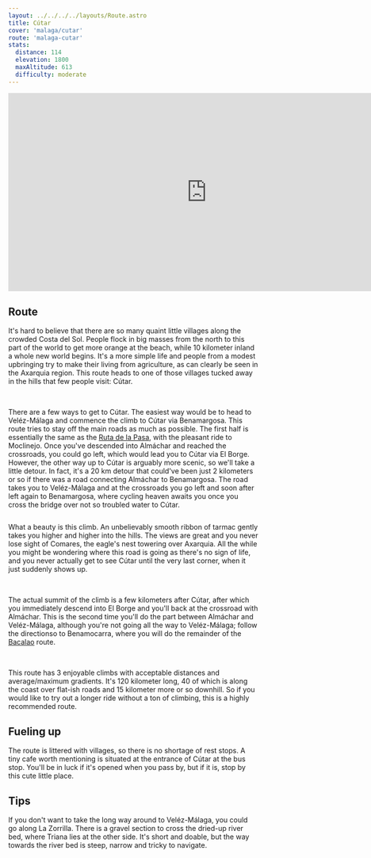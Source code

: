 ```yaml
---
layout: ../../../../layouts/Route.astro
title: Cútar
cover: 'malaga/cutar'
route: 'malaga-cutar'
stats:
  distance: 114
  elevation: 1800
  maxAltitude: 613
  difficulty: moderate
---
```

  
<center>
<iframe width="800" height="400" src="https://www.youtube.com/embed/obmbY8aW7YY?si=trfvTHy-KKhPwJWi" title="YouTube video player" frameborder="0" allow="accelerometer; autoplay; clipboard-write; encrypted-media; gyroscope; picture-in-picture; web-share" referrerpolicy="strict-origin-when-cross-origin" allowfullscreen></iframe>
</center>

## Route

It's hard to believe that there are so many quaint little villages along the crowded Costa del Sol.
People flock in big masses from the north to this part of the world to get more orange at the beach, while 10 kilometer inland a whole new world begins.
It's a more simple life and people from a modest upbringing try to make their living from agriculture, as can clearly be seen in the Axarquia region. 
This route heads to one of those villages tucked away in the hills that few people visit: Cútar.

&nbsp;

There are a few ways to get to Cútar. The easiest way would be to head to Veléz-Málaga and commence the climb to Cútar via Benamargosa.
This route tries to stay off the main roads as much as possible. 
The first half is essentially the same as the [Ruta de la Pasa](/destinations/spain/malaga/rutadelapasa), with the pleasant ride to Moclinejo.
Once you've descended into Almáchar and reached the crossroads, you could go left, which would lead you to Cútar via El Borge. 
However, the other way up to Cútar is arguably more scenic, so we'll take a little detour. 
In fact, it's a 20 km detour that could've been just 2 kilometers or so if there was a road connecting Almáchar to Benamargosa. 
The road takes you to Veléz-Málaga and at the crossroads you go left and soon after left again to Benamargosa, where cycling heaven awaits you once you cross the bridge over not so troubled water to Cútar.

<img
  src="/routes/cutar/climb.png"
  alt=""
  class="mt-4 mb-8"
  height={200}
  width={750}
/>

What a beauty is this climb. An unbelievably smooth ribbon of tarmac gently takes you higher and higher into the hills.
The views are great and you never lose sight of Comares, the eagle's nest towering over Axarquia.
All the while you might be wondering where this road is going as there's no sign of life, and you never actually get to see Cútar until the very last corner, when it just suddenly shows up.

&nbsp;

The actual summit of the climb is a few kilometers after Cútar, after which you immediately descend into El Borge and you'll back at the crossroad with Almáchar.
This is the second time you'll do the part between Almáchar and Veléz-Málaga, although you're not going all the way to Veléz-Málaga; follow the directionso to Benamocarra, where you will do the remainder of the [Bacalao](/destinations/spain/malaga/bacalao) route.

&nbsp;

This route has 3 enjoyable climbs with acceptable distances and average/maximum gradients. 
It's 120 kilometer long, 40 of which is along the coast over flat-ish roads and 15 kilometer more or so downhill.
So if you would like to try out a longer ride without a ton of climbing, this is a highly recommended route.

## Fueling up

The route is littered with villages, so there is no shortage of rest stops. 
A tiny cafe worth mentioning is situated at the entrance of Cútar at the bus stop. 
You'll be in luck if it's opened when you pass by, but if it is, stop by this cute little place.

## Tips

If you don't want to take the long way around to Veléz-Málaga, you could go along La Zorrilla. 
There is a gravel section to cross the dried-up river bed, where Triana lies at the other side. 
It's short and doable, but the way towards the river bed is steep, narrow and tricky to navigate.
